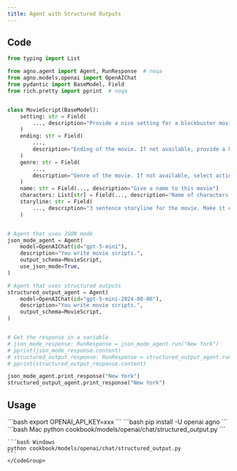 ```yaml
---
title: Agent with Structured Outputs
---
```


## Code

```python cookbook/models/openai/chat/structured_output.py
from typing import List

from agno.agent import Agent, RunResponse  # noqa
from agno.models.openai import OpenAIChat
from pydantic import BaseModel, Field
from rich.pretty import pprint  # noqa


class MovieScript(BaseModel):
    setting: str = Field(
        ..., description="Provide a nice setting for a blockbuster movie."
    )
    ending: str = Field(
        ...,
        description="Ending of the movie. If not available, provide a happy ending.",
    )
    genre: str = Field(
        ...,
        description="Genre of the movie. If not available, select action, thriller or romantic comedy.",
    )
    name: str = Field(..., description="Give a name to this movie")
    characters: List[str] = Field(..., description="Name of characters for this movie.")
    storyline: str = Field(
        ..., description="3 sentence storyline for the movie. Make it exciting!"
    )


# Agent that uses JSON mode
json_mode_agent = Agent(
    model=OpenAIChat(id="gpt-5-mini"),
    description="You write movie scripts.",
    output_schema=MovieScript,
    use_json_mode=True,
)

# Agent that uses structured outputs
structured_output_agent = Agent(
    model=OpenAIChat(id="gpt-5-mini-2024-08-06"),
    description="You write movie scripts.",
    output_schema=MovieScript,
)


# Get the response in a variable
# json_mode_response: RunResponse = json_mode_agent.run("New York")
# pprint(json_mode_response.content)
# structured_output_response: RunResponse = structured_output_agent.run("New York")
# pprint(structured_output_response.content)

json_mode_agent.print_response("New York")
structured_output_agent.print_response("New York")
```

## Usage

<Steps>
  <Snippet file="create-venv-step.mdx" />

  <Step title="Set your API key">
    ```bash
    export OPENAI_API_KEY=xxx
    ```
  </Step>

  <Step title="Install libraries">
    ```bash
    pip install -U openai agno
    ```
  </Step>

  <Step title="Run Agent">
    <CodeGroup>
    ```bash Mac
    python cookbook/models/openai/chat/structured_output.py
    ```

    ```bash Windows
    python cookbook/models/openai/chat/structured_output.py
    ```
    </CodeGroup>
  </Step>
</Steps>